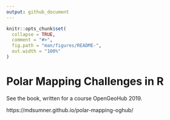 ```yaml
---
output: github_document
---
```


<!-- README.md is generated from README.Rmd. Please edit that file -->


```r
knitr::opts_chunk$set(
  collapse = TRUE,
  comment = "#>",
  fig.path = "man/figures/README-",
  out.width = "100%"
)
```
# Polar Mapping Challenges in R



See the book, written for a course OpenGeoHub 2019. 

https://mdsumner.github.io/polar-mapping-oghub/



